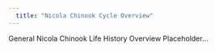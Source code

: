 ```yaml
---
  title: "Nicola Chinook Cycle Overview"
---
```


General Nicola Chinook Life History Overview Placeholder...